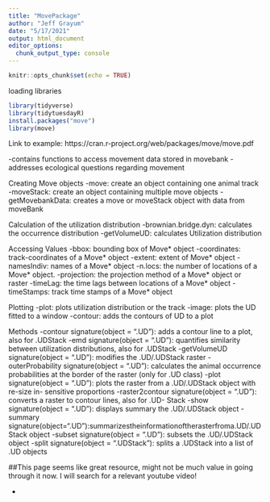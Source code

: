 ```yaml
---
title: "MovePackage"
author: "Jeff Grayum"
date: "5/17/2021"
output: html_document
editor_options: 
  chunk_output_type: console
---
```


```r
knitr::opts_chunk$set(echo = TRUE)
```

loading libraries
```r
library(tidyverse)
library(tidytuesdayR)
install.packages("move")
library(move)
```

Link to example: https://cran.r-project.org/web/packages/move/move.pdf

-contains functions to access movement data stored in movebank
-addresses ecological questions regarding movement

Creating Move objects
-move: create an object containing one animal track
-moveStack: create an object containing multiple move objects
-getMovebankData: creates a move or moveStack object with data from moveBank

Calculation of the utilization distribution
-brownian.bridge.dyn: calculates the occurrence distribution 
-getVolumeUD: calculates Utilization distribution

Accessing Values
-bbox: bounding box of Move* object
-coordinates: track-coordinates of a Move* object
-extent: extent of Move* object
-namesIndiv: names of a Move* object
-n.locs:  the number of locations of a Move* object.
-projection: the projection method of a Move* object or raster
-timeLag: the time lags between locations of a Move* object
-timeStamps: track time stamps of a Move* object

Plotting
-plot: plots utilization distribution or the track
-image: plots the UD fitted to a window
-contour: adds the contours of UD to a plot

Methods
-contour signature(object = ".UD"): adds a contour line to a plot, also for .UDStack
-emd signature(object = ".UD"): quantifies similarity between utilization distributions, also for
.UDStack
-getVolumeUD signature(object = ".UD"): modifies the .UD/.UDStack raster
-outerProbability signature(object = ".UD"): calculates the animal occurrence probabilities at the border of the raster (only for .UD class)
-plot signature(object = ".UD"): plots the raster from a .UD/.UDStack object with re-size in- sensitive proportions
-raster2contour signature(object = ".UD"): converts a raster to contour lines, also for .UD- Stack
-show signature(object = ".UD"): displays summary the .UD/.UDStack object
-summary signature(object=".UD"):summarizestheinformationoftherasterfroma.UD/.UDStack
object
-subset signature(object = ".UD"): subsets the .UD/.UDStack object
-split signature(object = ".UDStack"): splits a .UDStack into a list of .UD objects

##This page seems like great resource, might not be much value in going through it now. I will search for a relevant youtube video!



-
